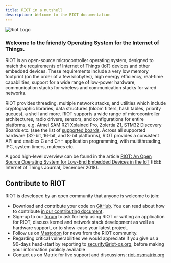 ```yaml
---
title: RIOT in a nutshell
description: Welcome to the RIOT documentation
---
```


![Riot Logo](img/riot-logo-large.png "RIOT Logo")

###  Welcome to the friendly Operating System for the Internet of Things. 

RIOT is an open-source microcontroller operating system, designed to match
the requirements of Internet of Things (IoT) devices and other embedded
devices. These requirements include a very low memory footprint (on the order
of a few kilobytes), high energy efficiency, real-time capabilities, support
for a wide range of low-power hardware, communication stacks for wireless and
communication stacks for wired networks.

RIOT provides threading, multiple network stacks, and utilities which
include cryptographic libraries, data structures (bloom filters, hash tables,
priority queues), a shell and more. RIOT supports a wide range of
microcontroller architectures, radio drivers, sensors, and configurations for
entire platforms, e.g. Atmel SAM R21 Xplained Pro, Zolertia Z1, STM32 Discovery
Boards etc. (see the list of
[supported boards](https://www.riot-os.org/boards.html).
Across all supported hardware (32-bit, 16-bit, and 8-bit platforms), RIOT
provides a consistent API and enables C and C++ application programming,
with  multithreading, IPC, system timers, mutexes etc.

A good high-level overview can be found in the article
[RIOT: An Open Source Operating System for Low-End Embedded Devices in
the IoT](https://www.riot-os.org/assets/pdfs/riot-ieeeiotjournal-2018.pdf)
(IEEE Internet of Things Journal, December 2018).

## Contribute to RIOT
RIOT is developed by an open community that anyone is welcome to join:
 - Download and contribute your code on
   [GitHub](https://github.com/RIOT-OS/RIOT). You can read about how to
   contribute [in our contributing
   document](https://github.com/RIOT-OS/RIOT/blob/master/CONTRIBUTING.md).
 - Sign-up to our [forum](https://forum.riot-os.org/) to ask for help using RIOT
   or writing an application for RIOT, discuss kernel and network stack
   development as well as hardware support, or to show-case your latest project.
 - Follow us on [Mastodon][mastodon-link] for news from the RIOT
   community.
 - Regarding critical vulnerabilities we would appreciate if you give us a
   90-days head-start by reporting to security@riot-os.org, before making your
   information publicly available
 - Contact us on Matrix for live support and discussions:
   [riot-os:matrix.org](https://matrix.to/#/#riot-os:matrix.org)

[mastodon-link]: https://fosstodon.org/@RIOT_OS
